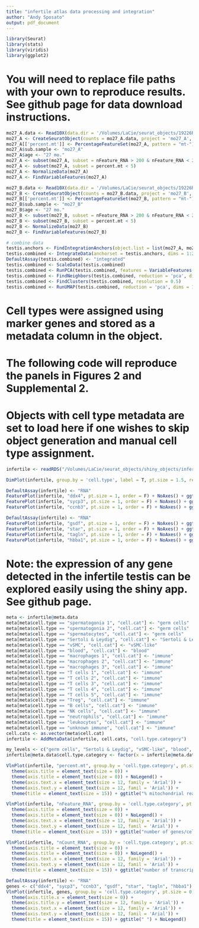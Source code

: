 ```yaml
---
title: "infertile atlas data processing and integration"
author: "Andy Sposato" 
output: pdf_document
---
```


```r
library(Seurat)
library(stats)
library(viridis)
library(ggplot2)
```

# You will need to replace file paths with your own to reproduce results. See github page for data download instructions. 

```r
mo27_A.data <- Read10X(data.dir = '/Volumes/LaCie/seurat_objects/19226R_out/X3/outs/filtered_gene_bc_matrices/')
mo27_A <- CreateSeuratObject(counts = mo27_A.data, project = 'mo27_A', min.cells = 3)
mo27_A[['percent.mt']] <- PercentageFeatureSet(mo27_A, pattern = "mt-")
mo27_A$sub.sample <- "mo27_A"
mo27_A$age <- "27 mo."
mo27_A <- subset(mo27_A, subset = nFeature_RNA > 200 & nFeature_RNA < 2945)
mo27_A <- subset(mo27_A, subset = percent.mt < 5)
mo27_A <- NormalizeData(mo27_A)
mo27_A <- FindVariableFeatures(mo27_A)

mo27_B.data <- Read10X(data.dir = '/Volumes/LaCie/seurat_objects/19226R_out/X3/outs/filtered_gene_bc_matrices/')
mo27_B <- CreateSeuratObject(counts = mo27_B.data, project = 'mo27_B', min.cells = 3)
mo27_B[['percent.mt']] <- PercentageFeatureSet(mo27_B, pattern = "mt-")
mo27_B$sub.sample <- "mo27_B"
mo27_B$age <- "27 mo."
mo27_B <- subset(mo27_B, subset = nFeature_RNA > 200 & nFeature_RNA < 2502)
mo27_B <- subset(mo27_B, subset = percent.mt < 5)
mo27_B <- NormalizeData(mo27_B)
mo27_B <- FindVariableFeatures(mo27_B)
```

```r
# combine data
testis.anchors <- FindIntegrationAnchors(object.list = list(mo27_A, mo27_B), dims = 1:20)
testis.combined <- IntegrateData(anchorset = testis.anchors, dims = 1:20)
DefaultAssay(testis.combined) <- "integrated"
testis.combined <- ScaleData(testis.combined)
testis.combined <- RunPCA(testis.combined, features = VariableFeatures(object = testis.combined))
testis.combined <- FindNeighbors(testis.combined, reduction = 'pca', dims = 1:20)
testis.combined <- FindClusters(testis.combined, resolution = 0.5)
testis.combined <- RunUMAP(testis.combined, reduction = 'pca', dims = 1:20)
```

# Cell types were assigned using marker genes and stored as a metadata column in the object. 
# The following code will reproduce the panels in Figures 2 and Supplemental 2.
# Objects with cell type metadata are set to load here if one wishes to skip object generation and manual cell type assignment.

```r
infertile <- readRDS("/Volumes/LaCie/seurat_objects/shiny_objects/infertile_atlas.rds")
```

```r
DimPlot(infertile, group.by = 'cell.type', label = T, pt.size = 1.5, repel = T) + NoLegend() + NoAxes()
```

```r
DefaultAssay(infertile) <- "RNA"
FeaturePlot(infertile, "ddx4", pt.size = 1, order = F) + NoAxes() + ggtitle("ddx4") + scale_colour_viridis(option = "rocket", direction = -1)
FeaturePlot(infertile, "sycp3", pt.size = 1, order = F) + NoAxes() + ggtitle("sycp3") + scale_colour_viridis(option = "rocket", direction = -1)
FeaturePlot(infertile, "ccnb3", pt.size = 1, order = F) + NoAxes() + ggtitle("ccnb3") + scale_colour_viridis(option = "rocket", direction = -1)

```

```r
DefaultAssay(infertile) <- "RNA"
FeaturePlot(infertile, "gsdf", pt.size = 1, order = F) + NoAxes() + ggtitle("gsdf") + scale_colour_viridis(option = "rocket", direction = -1)
FeaturePlot(infertile, "star", pt.size = 1, order = F) + NoAxes() + ggtitle("star") + scale_colour_viridis(option = "rocket", direction = -1)
FeaturePlot(infertile, "tagln", pt.size = 1, order = F) + NoAxes() + ggtitle("tagln") + scale_colour_viridis(option = "rocket", direction = -1)
FeaturePlot(infertile, "hbba1", pt.size = 1, order = F) + NoAxes() + ggtitle("hbba1") + scale_colour_viridis(option = "rocket", direction = -1)
```
# Note: the expression of any gene detected in the infertile testis can be explored easily using the shiny app. See github page. 


```r
meta <- infertile@meta.data
meta[meta$cell.type == "spermatogonia 1", "cell.cat"] <- "germ cells"
meta[meta$cell.type == "spermatogonia 2", "cell.cat"] <- "germ cells"
meta[meta$cell.type == "spermatocytes", "cell.cat"] <- "germ cells"
meta[meta$cell.type == "Sertoli & Leydig", "cell.cat"] <- "Sertoli & Leydig"
meta[meta$cell.type == "vSMC", "cell.cat"] <- "vSMC-like"
meta[meta$cell.type == "blood", "cell.cat"] <- "blood"
meta[meta$cell.type == "macrophages 1", "cell.cat"] <- "immune"
meta[meta$cell.type == "macrophages 2", "cell.cat"] <- "immune"
meta[meta$cell.type == "macrophages 3", "cell.cat"] <- "immune"
meta[meta$cell.type == "T cells 1", "cell.cat"] <- "immune"
meta[meta$cell.type == "T cells 2", "cell.cat"] <- "immune"
meta[meta$cell.type == "T cells 3", "cell.cat"] <- "immune"
meta[meta$cell.type == "T cells 4", "cell.cat"] <- "immune"
meta[meta$cell.type == "T cells 5", "cell.cat"] <- "immune"
meta[meta$cell.type == "Treg", "cell.cat"] <- "immune"
meta[meta$cell.type == "B cells", "cell.cat"] <- "immune"
meta[meta$cell.type == "NK cells", "cell.cat"] <- "immune"
meta[meta$cell.type == "neutrophils", "cell.cat"] <- "immune"
meta[meta$cell.type == "leukocytes", "cell.cat"] <- "immune"
meta[meta$cell.type == "unknown immune", "cell.cat"] <- "immune"
cell.cats <- as.vector(meta$cell.cat)
infertile <- AddMetaData(infertile, cell.cats, "cell.type.category")
```

```r
my_levels <- c("germ cells", "Sertoli & Leydig", "vSMC-like", "blood", "immune")
infertile@meta.data$cell.type.category <- factor(x = infertile@meta.data$cell.type.category, levels = my_levels)

VlnPlot(infertile, "percent.mt", group.by = 'cell.type.category', pt.size = 0) +
  theme(axis.title = element_text(size = 0)) + 
  theme(axis.title = element_text(size = 0)) + NoLegend() +
  theme(axis.text.x = element_text(size = 12, family = 'Arial')) + 
  theme(axis.text.y = element_text(size = 12, famil = 'Arial')) +
  theme(title = element_text(size = 15)) + ggtitle("% mitochondrial reads/cell")

VlnPlot(infertile, "nFeature_RNA", group.by = 'cell.type.category', pt.size = 0) +
  theme(axis.title = element_text(size = 0)) + 
  theme(axis.title = element_text(size = 0)) + NoLegend() +
  theme(axis.text.x = element_text(size = 12, family = 'Arial')) + 
  theme(axis.text.y = element_text(size = 12, famil = 'Arial')) +
  theme(title = element_text(size = 15)) + ggtitle("number of genes/cell")

VlnPlot(infertile, "nCount_RNA", group.by = 'cell.type.category', pt.size = 0) +
  theme(axis.title = element_text(size = 0)) + 
  theme(axis.title = element_text(size = 0)) + NoLegend() +
  theme(axis.text.x = element_text(size = 12, family = 'Arial')) + 
  theme(axis.text.y = element_text(size = 12, famil = 'Arial')) +
  theme(title = element_text(size = 15)) + ggtitle("number of transcripts/cell")
```
```r
DefaultAssay(infertile) <- "RNA"
genes <- c("ddx4", "sycp3", "ccnb3", "gsdf", "star", "tagln", "hbba1")
VlnPlot(infertile, genes, group.by = 'cell.type.category', pt.size = 0, stack = T, flip = T) +
  theme(axis.title.x = element_text(size = 0)) +
  theme(axis.title.y = element_text(size = 12, family = 'Arial')) +
  theme(axis.text.x = element_text(size = 12, family = 'Arial')) + 
  theme(axis.text.y = element_text(size = 12, famil = 'Arial')) +
  theme(title = element_text(size = 15)) + ggtitle(" ") + NoLegend()
```

